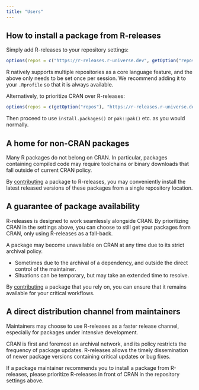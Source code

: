 ```yaml
---
title: "Users"
---
```


## How to install a package from R-releases

Simply add R-releases to your repository settings:

```r
options(repos = c("https://r-releases.r-universe.dev", getOption("repos")))
```

R natively supports multiple repositories as a core language feature, and the above only needs to be set once per session. We recommend adding it to your `.Rprofile` so that it is always available.

Alternatively, to prioritize CRAN over R-releases:

```r
options(repos = c(getOption("repos"), "https://r-releases.r-universe.dev"))
```

Then proceed to use `install.packages()` or `pak::pak()` etc. as you would normally.

## A home for non-CRAN packages

Many R packages do not belong on CRAN. In particular, packages containing compiled code may require toolchains or binary downloads that fall outside of current CRAN policy.

By [contributing](contributors.html) a package to R-releases, you may conveniently install the latest released versions of these packages from a single repository location.

## A guarantee of package availability

R-releases is designed to work seamlessly alongside CRAN. By prioritizing CRAN in the settings above, you can choose to still get your packages from CRAN, only using R-releases as a fall-back.

A package may become unavailable on CRAN at any time due to its strict archival policy.

- Sometimes due to the archival of a dependency, and outside the direct control of the maintainer.
- Situations can be temporary, but may take an extended time to resolve.

By [contributing](contributors.html) a package that you rely on, you can ensure that it remains available for your critical workflows.

## A direct distribution channel from maintainers

Maintainers may choose to use R-releases as a faster release channel, especially for packages under intensive development. 

CRAN is first and foremost an archival network, and its policy restricts the frequency of package updates. R-releases allows the timely dissemination of newer package versions containing critical updates or bug fixes.

If a package maintainer recommends you to install a package from R-releases, please prioritize R-releases in front of CRAN in the repository settings above.

